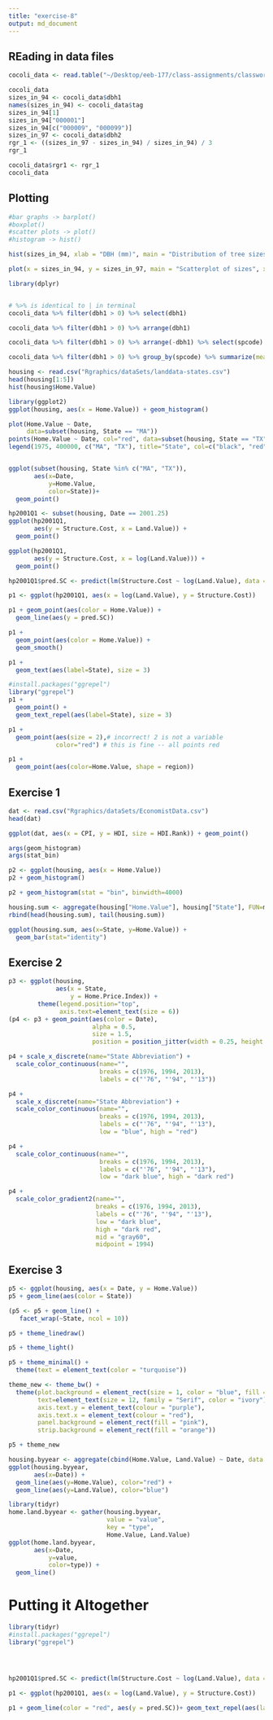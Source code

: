 ```yaml
---
title: "exercise-8"
output: md_document
---
```


## REading in data files

```r
cocoli_data <- read.table("~/Desktop/eeb-177/class-assignments/classwork-tues-2-21-17/cocoli.txt", header = TRUE)

cocoli_data
sizes_in_94 <- cocoli_data$dbh1
names(sizes_in_94) <- cocoli_data$tag
sizes_in_94[1]
sizes_in_94["000001"]
sizes_in_94[c("000009", "000099")]
sizes_in_97 <- cocoli_data$dbh2
rgr_1 <- ((sizes_in_97 - sizes_in_94) / sizes_in_94) / 3
rgr_1

cocoli_data$rgr1 <- rgr_1
cocoli_data
```


## Plotting

```r
#bar graphs -> barplot()
#boxplot()
#scatter plots -> plot()
#histogram -> hist()

hist(sizes_in_94, xlab = "DBH (mm)", main = "Distribution of tree sizes in Cocoli(1994)")

plot(x = sizes_in_94, y = sizes_in_97, main = "Scatterplot of sizes", xlab = "Size in 1994 (mm)", ylab = "Size in 1997 (mm)", pch = 19, col = "dark blue", log = "xy")


```


```r
library(dplyr)


# %>% is identical to | in terminal
cocoli_data %>% filter(dbh1 > 0) %>% select(dbh1)

cocoli_data %>% filter(dbh1 > 0) %>% arrange(dbh1)

cocoli_data %>% filter(dbh1 > 0) %>% arrange(-dbh1) %>% select(spcode)

cocoli_data %>% filter(dbh1 > 0) %>% group_by(spcode) %>% summarize(mean_dbh_1994 = mean(dbh1))
```




```r
housing <- read.csv("Rgraphics/dataSets/landdata-states.csv")
head(housing[1:5])
hist(housing$Home.Value)

library(ggplot2)
ggplot(housing, aes(x = Home.Value)) + geom_histogram()
```


```r
plot(Home.Value ~ Date,
     data=subset(housing, State == "MA"))
points(Home.Value ~ Date, col="red", data=subset(housing, State == "TX"))
legend(1975, 400000, c("MA", "TX"), title="State", col=c("black", "red"), pch=c(1, 1))



```

```r
ggplot(subset(housing, State %in% c("MA", "TX")),
       aes(x=Date,
           y=Home.Value,
           color=State))+
  geom_point()
```



```r
hp2001Q1 <- subset(housing, Date == 2001.25) 
ggplot(hp2001Q1,
       aes(y = Structure.Cost, x = Land.Value)) +
  geom_point()
```



```r
ggplot(hp2001Q1,
       aes(y = Structure.Cost, x = log(Land.Value))) +
  geom_point()
```




```r
hp2001Q1$pred.SC <- predict(lm(Structure.Cost ~ log(Land.Value), data = hp2001Q1))

p1 <- ggplot(hp2001Q1, aes(x = log(Land.Value), y = Structure.Cost))

p1 + geom_point(aes(color = Home.Value)) +
  geom_line(aes(y = pred.SC))
```



```r
p1 +
  geom_point(aes(color = Home.Value)) +
  geom_smooth()
```



```r
p1 + 
  geom_text(aes(label=State), size = 3)
```




```r
#install.packages("ggrepel") 
library("ggrepel")
p1 + 
  geom_point() + 
  geom_text_repel(aes(label=State), size = 3)
```


```r
p1 +
  geom_point(aes(size = 2),# incorrect! 2 is not a variable
             color="red") # this is fine -- all points red
```



```r
p1 +
  geom_point(aes(color=Home.Value, shape = region))
```


## Exercise 1
```r
dat <- read.csv("Rgraphics/dataSets/EconomistData.csv")
head(dat)

ggplot(dat, aes(x = CPI, y = HDI, size = HDI.Rank)) + geom_point()
```


```r
args(geom_histogram)
args(stat_bin)
```



```r
p2 <- ggplot(housing, aes(x = Home.Value))
p2 + geom_histogram()
```
```r
p2 + geom_histogram(stat = "bin", binwidth=4000)
```


```r
housing.sum <- aggregate(housing["Home.Value"], housing["State"], FUN=mean)
rbind(head(housing.sum), tail(housing.sum))
```



```r
ggplot(housing.sum, aes(x=State, y=Home.Value)) + 
  geom_bar(stat="identity")
```



## Exercise 2
```r
p3 <- ggplot(housing,
             aes(x = State,
                 y = Home.Price.Index)) + 
        theme(legend.position="top",
              axis.text=element_text(size = 6))
(p4 <- p3 + geom_point(aes(color = Date),
                       alpha = 0.5,
                       size = 1.5,
                       position = position_jitter(width = 0.25, height = 0)))
```


```r
p4 + scale_x_discrete(name="State Abbreviation") +
  scale_color_continuous(name="",
                         breaks = c(1976, 1994, 2013),
                         labels = c("'76", "'94", "'13"))
```



```r
p4 +
  scale_x_discrete(name="State Abbreviation") +
  scale_color_continuous(name="",
                         breaks = c(1976, 1994, 2013),
                         labels = c("'76", "'94", "'13"),
                         low = "blue", high = "red")
```
```r
p4 +
  scale_color_continuous(name="",
                         breaks = c(1976, 1994, 2013),
                         labels = c("'76", "'94", "'13"),
                         low = "dark blue", high = "dark red")
```


```r
p4 +
  scale_color_gradient2(name="",
                        breaks = c(1976, 1994, 2013),
                        labels = c("'76", "'94", "'13"),
                        low = "dark blue",
                        high = "dark red",
                        mid = "gray60",
                        midpoint = 1994)
```


## Exercise 3
```r
p5 <- ggplot(housing, aes(x = Date, y = Home.Value))
p5 + geom_line(aes(color = State))
```
```r
(p5 <- p5 + geom_line() +
   facet_wrap(~State, ncol = 10))
```


```r
p5 + theme_linedraw()
```



```r
p5 + theme_light()
```
```r
p5 + theme_minimal() +
  theme(text = element_text(color = "turquoise"))
```


```r
theme_new <- theme_bw() +
  theme(plot.background = element_rect(size = 1, color = "blue", fill = "black"),
        text=element_text(size = 12, family = "Serif", color = "ivory"),
        axis.text.y = element_text(colour = "purple"),
        axis.text.x = element_text(colour = "red"),
        panel.background = element_rect(fill = "pink"),
        strip.background = element_rect(fill = "orange"))

p5 + theme_new
```



```r
housing.byyear <- aggregate(cbind(Home.Value, Land.Value) ~ Date, data = housing, mean)
ggplot(housing.byyear,
       aes(x=Date)) +
  geom_line(aes(y=Home.Value), color="red") +
  geom_line(aes(y=Land.Value), color="blue")

```
```r
library(tidyr)
home.land.byyear <- gather(housing.byyear,
                           value = "value",
                           key = "type",
                           Home.Value, Land.Value)
ggplot(home.land.byyear,
       aes(x=Date,
           y=value,
           color=type)) +
  geom_line()
```










# Putting it Altogether


```r
library(tidyr)
#install.packages("ggrepel") 
library("ggrepel")




hp2001Q1$pred.SC <- predict(lm(Structure.Cost ~ log(Land.Value), data = hp2001Q1))

p1 <- ggplot(hp2001Q1, aes(x = log(Land.Value), y = Structure.Cost))

p1 + geom_line(color = "red", aes(y = pred.SC))+ geom_text_repel(aes(label=State), size = 3) + theme_minimal() + theme(legend.position="top", panel.grid.major.y = element_line(size = 1), panel.grid.minor.y = element_line(size = 1), panel.grid.major.x = element_line(size = 0),panel.grid.minor.x = element_line(size = 0) )+ geom_point(size = 3, shape=1, aes(color = region)) + labs(x= "Land Value",  y = "Structure Cost", title = "Land Value vs Structure Cost")
```
